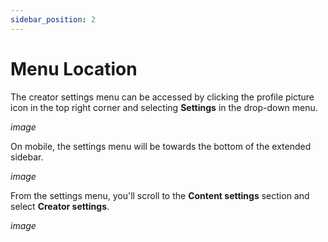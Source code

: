 ---
sidebar_position: 2
---

# Menu Location

The creator settings menu can be accessed by clicking the profile picture icon in the top right corner and selecting **Settings** in the drop-down menu.

*image*

On mobile, the settings menu will be towards the bottom of the extended sidebar.

*image*

From the settings menu, you'll scroll to the **Content settings** section and select **Creator settings**.

*image*

